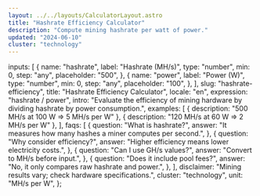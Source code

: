 ```yaml
---
layout: ../../layouts/CalculatorLayout.astro
title: "Hashrate Efficiency Calculator"
description: "Compute mining hashrate per watt of power."
updated: "2024-06-10"
cluster: "technology"
---
```



  inputs: [
    {
      name: "hashrate",
      label: "Hashrate (MH/s)",
      type: "number",
      min: 0,
      step: "any",
      placeholder: "500",
    },
    {
      name: "power",
      label: "Power (W)",
      type: "number",
      min: 0,
      step: "any",
      placeholder: "100",
    },
  ],
  slug: "hashrate-efficiency",
  title: "Hashrate Efficiency Calculator",
  locale: "en",
  expression: "hashrate / power",
  intro:
    "Evaluate the efficiency of mining hardware by dividing hashrate by power consumption.",
  examples: [
    { description: "500 MH/s at 100 W ⇒ 5 MH/s per W" },
    { description: "120 MH/s at 60 W ⇒ 2 MH/s per W" },
  ],
  faqs: [
    {
      question: "What is hashrate?",
      answer: "It measures how many hashes a miner computes per second.",
    },
    {
      question: "Why consider efficiency?",
      answer: "Higher efficiency means lower electricity costs.",
    },
    {
      question: "Can I use GH/s values?",
      answer: "Convert to MH/s before input.",
    },
    {
      question: "Does it include pool fees?",
      answer: "No, it only compares raw hashrate and power.",
    },
  ],
  disclaimer: "Mining results vary; check hardware specifications.",
  cluster: "technology",
  unit: "MH/s per W",
};

<Calculator schema={schema} />
